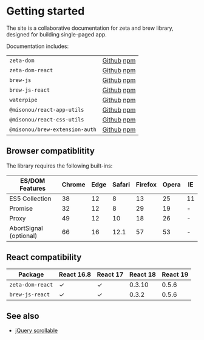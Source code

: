 
# Getting started

The site is a collaborative documentation for zeta and brew library, designed for building single-paged app.

Documentation includes:

|                                                            |                                                                                                                    |
|------------------------------------------------------------|--------------------------------------------------------------------------------------------------------------------|
| `zeta-dom`                                                 | [Github](https://github.com/misonou/zeta-dom) [npm](https://www.npmjs.com/package/zeta-dom)                        |
| `zeta-dom-react`                                           | [Github](https://github.com/misonou/zeta-dom-react) [npm](https://www.npmjs.com/package/zeta-dom-react)            |
| `brew-js`                                                  | [Github](https://github.com/misonou/brew-js) [npm](https://www.npmjs.com/package/brew-js)                          |
| `brew-js-react`                                            | [Github](https://github.com/misonou/brew-js-react) [npm](https://www.npmjs.com/package/brew-js-react)              |
| `waterpipe`                                                | [Github](https://github.com/misonou/waterpipe) [npm](https://www.npmjs.com/package/waterpipe)                      |
| `@misonou/react-app-utils` <Icon width={16} height={16} /> | [Github](https://github.com/misonou/react-app-utils) [npm](https://www.npmjs.com/package/@misonou/react-app-utils) |
| `@misonou/react-css-utils` <Icon width={16} height={16} /> | [Github](https://github.com/misonou/react-css-utils) [npm](https://www.npmjs.com/package/@misonou/react-css-utils) |
| `@misonou/brew-extension-auth` <Icon width={16} height={16} /> | [Github](https://github.com/misonou/brew-extension-auth) [npm](https://www.npmjs.com/package/@misonou/brew-extension-auth) |

## Browser compatiblitity

The library requires the following built-ins:

| ES/DOM Features        | Chrome | Edge | Safari | Firefox | Opera | IE  |
| ---------------------- | ------ | ---- | ------ | ------- | ----- | --- |
| ES5 Collection         | 38     | 12   | 8      | 13      | 25    | 11  |
| Promise                | 32     | 12   | 8      | 29      | 19    | -   |
| Proxy                  | 49     | 12   | 10     | 18      | 26    | -   |
| AbortSignal (optional) | 66     | 16   | 12.1   | 57      | 53    | -   |

## React compatibility

| Package          | React 16.8 | React 17 | React 18 | React 19 |
|------------------|------------|----------|----------|----------|
| `zeta-dom-react` | ✓          | ✓        | 0.3.10   | 0.5.6    |
| `brew-js-react`  | ✓          | ✓        | 0.3.2    | 0.5.6    |

## See also

- [jQuery scrollable](https://github.com/misonou/jquery-scrollable)
